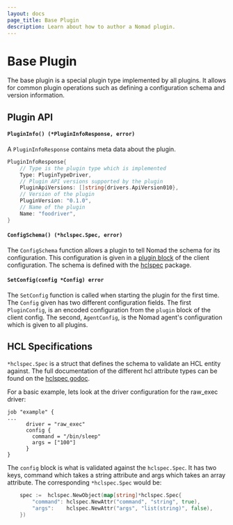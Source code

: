```yaml
---
layout: docs
page_title: Base Plugin
description: Learn about how to author a Nomad plugin.
---
```


# Base Plugin

The base plugin is a special plugin type implemented by all plugins. It allows
for common plugin operations such as defining a configuration schema and
version information.

## Plugin API

#### `PluginInfo() (*PluginInfoResponse, error)`

A `PluginInfoResponse` contains meta data about the plugin.

```go
PluginInfoResponse{
    // Type is the plugin type which is implemented
    Type: PluginTypeDriver,
    // Plugin API versions supported by the plugin
    PluginApiVersions: []string{drivers.ApiVersion010},
    // Version of the plugin
    PluginVersion: "0.1.0",
    // Name of the plugin
    Name: "foodriver",
}
```

#### `ConfigSchema() (*hclspec.Spec, error)`

The `ConfigSchema` function allows a plugin to tell Nomad the schema for its
configuration. This configuration is given in a [plugin block][pluginblock] of
the client configuration. The schema is defined with the [hclspec][hclspec]
package.

#### `SetConfig(config *Config) error`

The `SetConfig` function is called when starting the plugin for the first
time. The `Config` given has two different configuration fields. The first
`PluginConfig`, is an encoded configuration from the `plugin` block of the
client config. The second, `AgentConfig`, is the Nomad agent's configuration
which is given to all plugins.

## HCL Specifications

`*hclspec.Spec` is a struct that defines the schema to validate an HCL entity
against. The full documentation of the different hcl attribute types can be
found on the [hclspec godoc][hclspec].

For a basic example, lets look at the driver configuration for the raw_exec
driver:

```hcl
job "example" {
...
      driver = "raw_exec"
      config {
        command = "/bin/sleep"
        args = ["100"]
      }
}
```

The `config` block is what is validated against the `hclspec.Spec`. It has two
keys, command which takes a string attribute and args which takes an array
attribute. The corresponding `*hclspec.Spec` would be:

```go
    spec :=  hclspec.NewObject(map[string]*hclspec.Spec{
		"command": hclspec.NewAttr("command", "string", true),
		"args":    hclspec.NewAttr("args", "list(string)", false),
	})
```

[hclspec]: https://godoc.org/github.com/hashicorp/nomad/plugins/shared/hclspec

[pluginblock]: /docs/configuration/plugin
